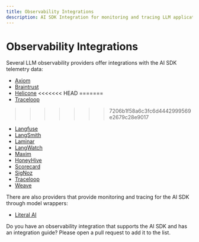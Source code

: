 ```yaml
---
title: Observability Integrations
description: AI SDK Integration for monitoring and tracing LLM applications
---
```


# Observability Integrations

Several LLM observability providers offer integrations with the AI SDK telemetry data:

- [Axiom](/providers/observability/axiom)
- [Braintrust](/providers/observability/braintrust)
- [Helicone](/providers/observability/helicone)
<<<<<<< HEAD
=======
- [Traceloop](/providers/observability/traceloop)
>>>>>>> 7206b1f58a6c3fc6d4442999569e2679c28e9017
- [Langfuse](/providers/observability/langfuse)
- [LangSmith](/providers/observability/langsmith)
- [Laminar](/providers/observability/laminar)
- [LangWatch](/providers/observability/langwatch)
- [Maxim](/providers/observability/maxim)
- [HoneyHive](https://docs.honeyhive.ai/integrations/vercel)
- [Scorecard](/providers/observability/scorecard)
- [SigNoz](/providers/observability/signoz)
- [Traceloop](/providers/observability/traceloop)
- [Weave](/providers/observability/weave)

There are also providers that provide monitoring and tracing for the AI SDK through model wrappers:

- [Literal AI](https://docs.literalai.com/integrations/vercel-ai-sdk)

<Note>
  Do you have an observability integration that supports the AI SDK and has an
  integration guide? Please open a pull request to add it to the list.
</Note>
